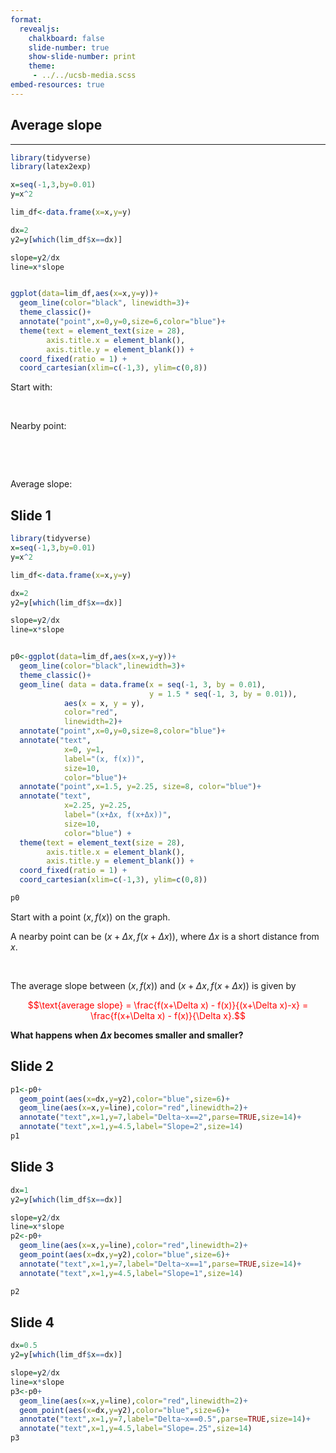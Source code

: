 ```yaml
---
format: 
  revealjs:
    chalkboard: false
    slide-number: true
    show-slide-number: print
    theme:
     - ../../ucsb-media.scss    
embed-resources: true
---
```


## Average slope

<hr>

```r

library(tidyverse)
library(latex2exp)

x=seq(-1,3,by=0.01)
y=x^2

lim_df<-data.frame(x=x,y=y)

dx=2
y2=y[which(lim_df$x==dx)]

slope=y2/dx
line=x*slope


ggplot(data=lim_df,aes(x=x,y=y))+
  geom_line(color="black", linewidth=3)+
  theme_classic()+
  annotate("point",x=0,y=0,size=6,color="blue")+
  theme(text = element_text(size = 28),
        axis.title.x = element_blank(),
        axis.title.y = element_blank()) + 
  coord_fixed(ratio = 1) +
  coord_cartesian(xlim=c(-1,3), ylim=c(0,8))
```

Start with:


<br>

Nearby point:

<br>

<br>

Average slope:


## Slide 1
```r

library(tidyverse)
x=seq(-1,3,by=0.01)
y=x^2

lim_df<-data.frame(x=x,y=y)

dx=2
y2=y[which(lim_df$x==dx)]

slope=y2/dx
line=x*slope


p0<-ggplot(data=lim_df,aes(x=x,y=y))+
  geom_line(color="black",linewidth=3)+
  theme_classic()+
  geom_line( data = data.frame(x = seq(-1, 3, by = 0.01),  
                               y = 1.5 * seq(-1, 3, by = 0.01)),
            aes(x = x, y = y),
            color="red",
            linewidth=2)+
  annotate("point",x=0,y=0,size=8,color="blue")+
  annotate("text", 
            x=0, y=1, 
            label="(x, f(x))",
            size=10,
            color="blue")+
  annotate("point",x=1.5, y=2.25, size=8, color="blue")+
  annotate("text", 
            x=2.25, y=2.25, 
            label="(x+Δx, f(x+Δx))",
            size=10,
            color="blue") +
  theme(text = element_text(size = 28),
        axis.title.x = element_blank(),
        axis.title.y = element_blank()) + 
  coord_fixed(ratio = 1) +
  coord_cartesian(xlim=c(-1,3), ylim=c(0,8))

p0
```

Start with a point $(x,f(x))$ on the graph. 

A nearby point can be $(x+\Delta x, f(x+\Delta x))$, where $\Delta x$ is a short distance from $x$. 


<br>

The average slope between $(x,f(x))$ and $(x+\Delta x, f(x+\Delta x))$ is given by

<span style="color:red">
$$\text{average slope} = \frac{f(x+\Delta x) - f(x)}{(x+\Delta x)-x} = \frac{f(x+\Delta x) - f(x)}{\Delta x}.$$
</span>


**What happens when $\Delta x$ becomes smaller and smaller?**

<!--
The slope of a line going through two points $(x_1,y_1)$ and $(x_2, y_2)$ is given by:

$$\text{slope}= \frac{y_2 - y_1}{x_2 - x_1} $$
-->

## Slide 2

```r
p1<-p0+
  geom_point(aes(x=dx,y=y2),color="blue",size=6)+
  geom_line(aes(x=x,y=line),color="red",linewidth=2)+
  annotate("text",x=1,y=7,label="Delta~x==2",parse=TRUE,size=14)+
  annotate("text",x=1,y=4.5,label="Slope=2",size=14)
p1

```

## Slide 3

```r
dx=1
y2=y[which(lim_df$x==dx)]

slope=y2/dx
line=x*slope
p2<-p0+
  geom_line(aes(x=x,y=line),color="red",linewidth=2)+
  geom_point(aes(x=dx,y=y2),color="blue",size=6)+
  annotate("text",x=1,y=7,label="Delta~x==1",parse=TRUE,size=14)+
  annotate("text",x=1,y=4.5,label="Slope=1",size=14)

p2

```

## Slide 4

```r
dx=0.5
y2=y[which(lim_df$x==dx)]

slope=y2/dx
line=x*slope
p3<-p0+
  geom_line(aes(x=x,y=line),color="red",linewidth=2)+
  geom_point(aes(x=dx,y=y2),color="blue",size=6)+
  annotate("text",x=1,y=7,label="Delta~x==0.5",parse=TRUE,size=14)+
  annotate("text",x=1,y=4.5,label="Slope=.25",size=14)
p3
```